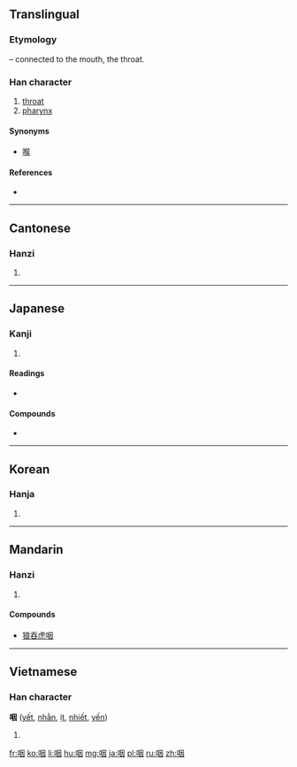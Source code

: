 ==Translingual==
===Etymology===
{{Han compound|口|t1=mouth|因|ls=psc|c1=s|c2=p}} – connected to the mouth, the throat.

===Han character===
{{Han char|rn=30|rad=口|as=06|sn=9|four=6600<sub>0</sub>|canj=口田大 (RWK)|ids=⿰[[口]][[因]]}}

# [[throat]]
# [[pharynx]]

====Synonyms====
* {{sense|throat}} [[喉]]

====References====
* {{Han ref|kx=0188.080|dkj=03577|dj=0407.070|hdz=10616.020|uh=54BD|ud=21693|bh=AB7C|bd=43900}}

----

==Cantonese==

===Hanzi===
{{yue-hanzi|jyut=[[jin1]], [[jit3]]|y=yin1, yit3}}

# {{defn|lang=yue|sort=口06}}

----

==Japanese==

===Kanji===
{{ja-kanji|grade=c|rs=口06}}

# {{defn|lang=ja|sort=口06}}

====Readings====
* {{ja-readings|on=[[いん]] (in), [[えつ]] (etsu)|kun=[[のど]] (nodo)}}

====Compounds====
* {{l|ja|嗚咽|tr=[[おえつ]], ''[[oetsu]]''}}
----

==Korean==

===Hanja===
{{ko-hanja|hangeul=[[인]], [[열]]|rv=in, yeol|mr=in, yŏl}}

# {{defn|lang=ko|sort=口06}}

----

==Mandarin==

===Hanzi===
{{cmn-hanzi|pin=[[yān]] ([[yan1]])|wg=yen<sup>1</sup>}}

# {{defn|lang=cmn|sort=口06}}

====Compounds====
* [[狼吞虎咽]]

----

==Vietnamese==

===Han character===
'''咽''' ([[yết]], [[nhằn]], [[ịt]], [[nhiết]], [[yến]])

# {{defn|lang=vi}}

[[fr:咽]]
[[ko:咽]]
[[li:咽]]
[[hu:咽]]
[[mg:咽]]
[[ja:咽]]
[[pl:咽]]
[[ru:咽]]
[[zh:咽]]